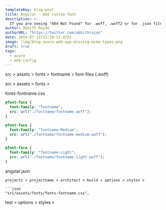 ```yaml
---
templateKey: blog-post
title: Angular - Add custom font
description: >-
  If you are seeing "404 Not Found" for .woff, .woff2 or for .json files even if they exist on your azure web app, this is the post for you.
author: Abhith Rajan
authorURL: "https://twitter.com/abhithrajan"
date: 2019-07-11T12:59:27.975Z
image: /img/blog-azure-web-app-missing-mime-types.png
draft: true
tags:
  - azure
  - web-config
---
```


src > assets > fonts > fontname > font-files (.woff)

src > assets > fonts >

fonts-fontname.css

```css
@font-face {
  font-family: "fontname";
  src: url("./fontname/fontname.woff");
}

@font-face {
  font-family: "fontname-Medium";
  src: url("./fontname/fontname-medium.woff");
}

@font-face {
  font-family: "fontname-Light";
  src: url("./fontname/fontname-light.woff");
}
```

angular.json

````
projects > projectname > architect > build > options > styles >

```json
"src/assets/fonts/fonts-fontname.css",
````

test > options > styles >
